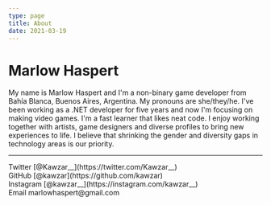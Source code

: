 ```yaml
---
type: page
title: About
date: 2021-03-19
---
```


# Marlow Haspert

My name is Marlow Haspert and I'm a non-binary game developer from Bahía Blanca, Buenos Aires, Argentina. My pronouns are she/they/he. I've been working as a .NET developer for five years and now I'm focusing on making video games. I'm a fast learner that likes neat code. I enjoy working together with artists, game designers and diverse profiles to bring new experiences to life. I believe that shrinking the gender and diversity gaps in technology areas is our priority.

---

<div>
  Twitter [@Kawzar__](https://twitter.com/Kawzar__)
  <br />
  GitHub [@kawzar](https://github.com/kawzar)
  <br />
  Instagram [@kawzar__](https://instagram.com/kawzar__)
  <br />
  Email marlowhaspert@gmail.com
</div>
